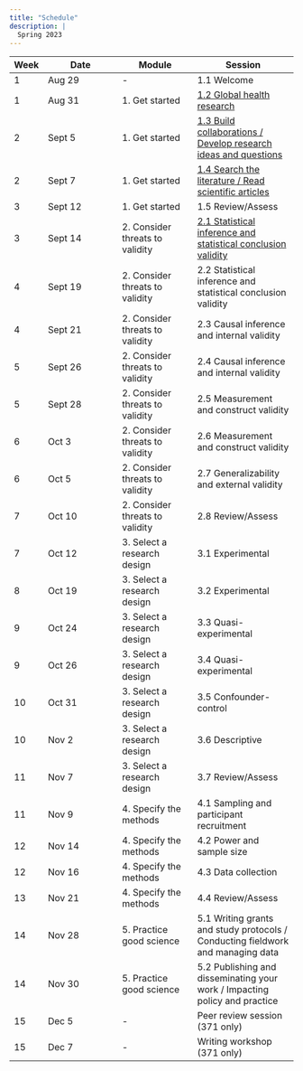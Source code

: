 ```yaml
---
title: "Schedule"
description: |
  Spring 2023
---
```


| Week | Date | Module | Session |
|- | --- | --- | ---- |
| 1 | Aug 29 | - | 1.1 Welcome |
| 1 | Aug 31 | 1. Get started | [1.2 Global health research](mod1.html#global-health-research) |
| 2 | Sept 5 | 1. Get started | [1.3 Build collaborations / Develop research ideas and questions](mod1.html#build-collaborations-develop-questions) |
| 2 | Sept 7 | 1. Get started | [1.4 Search the literature / Read scientific articles](mod1.html#search-the-literature-read-scientific-articles) |
| 3 | Sept 12 | 1. Get started | 1.5 Review/Assess |
| 3 | Sept 14 | 2. Consider threats to validity | [2.1 Statistical inference and statistical conclusion validity](mod2.html) |
| 4 | Sept 19 | 2. Consider threats to validity | 2.2 Statistical inference and statistical conclusion validity |
| 4 | Sept 21 | 2. Consider threats to validity | 2.3 Causal inference and internal validity |
| 5 | Sept 26 | 2. Consider threats to validity | 2.4 Causal inference and internal validity |
| 5 | Sept 28 | 2. Consider threats to validity | 2.5 Measurement and construct validity |
| 6 | Oct 3 | 2. Consider threats to validity | 2.6 Measurement and construct validity |
| 6 | Oct 5 | 2. Consider threats to validity | 2.7 Generalizability and external validity |
| 7 | Oct 10 | 2. Consider threats to validity | 2.8 Review/Assess |
| 7 | Oct 12 | 3. Select a research design | 3.1 Experimental |
| 8 | Oct 19 | 3. Select a research design | 3.2 Experimental |
| 9 | Oct 24 | 3. Select a research design | 3.3 Quasi-experimental |
| 9 | Oct 26 | 3. Select a research design | 3.4 Quasi-experimental |
| 10 | Oct 31 | 3. Select a research design | 3.5 Confounder-control |
| 10 | Nov 2 | 3. Select a research design | 3.6 Descriptive |
| 11 | Nov 7 | 3. Select a research design | 3.7 Review/Assess |
| 11 | Nov 9 | 4. Specify the methods | 4.1 Sampling and participant recruitment |
| 12 | Nov 14 | 4. Specify the methods | 4.2 Power and sample size |
| 12 | Nov 16 | 4. Specify the methods | 4.3 Data collection |
| 13 | Nov 21 | 4. Specify the methods | 4.4 Review/Assess |
| 14 | Nov 28 | 5. Practice good science | 5.1 Writing grants and study protocols / Conducting fieldwork and managing data |
| 14 | Nov 30 | 5. Practice good science | 5.2 Publishing and disseminating your work / Impacting policy and practice |
| 15 | Dec 5 | - | Peer review session (371 only) |
| 15 | Dec 7 | - | Writing workshop (371 only) |
  
